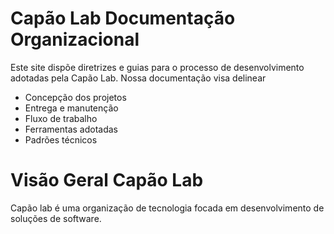 # Capão Lab Documentação Organizacional
Este site dispõe diretrizes e guias para o processo de desenvolvimento adotadas pela Capão Lab. Nossa documentação visa delinear

- Concepção dos projetos 
- Entrega e manutenção 
- Fluxo de trabalho 
- Ferramentas adotadas
- Padrões técnicos

# Visão Geral Capão Lab
Capão lab é uma organização de tecnologia focada em desenvolvimento de soluções de software. 
